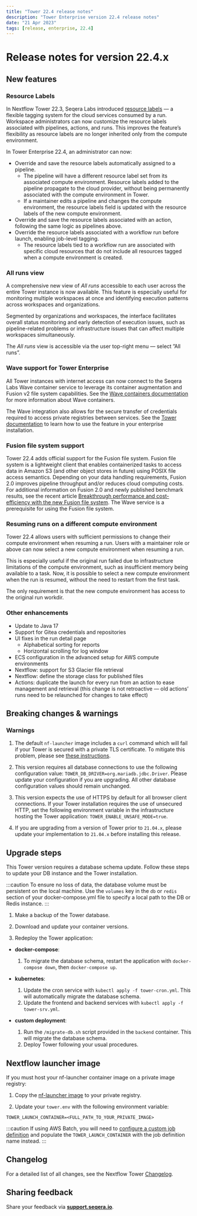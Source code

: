 ```yaml
---
title: "Tower 22.4 release notes"
description: "Tower Enterprise version 22.4 release notes"
date: "21 Apr 2023"
tags: [release, enterprise, 22.4]
---
```


# Release notes for version 22.4.x

## New features

### Resource Labels

In Nextflow Tower 22.3, Seqera Labs introduced [resource labels](https://help.tower.nf/22.4/resource-labels/overview/) — a flexible tagging system for the cloud services consumed by a run. Workspace administrators can now customize the resource labels associated with pipelines, actions, and runs. This improves the feature’s flexibility as resource labels are no longer inherited only from the compute environment.

In Tower Enterprise 22.4, an administrator can now:

- Override and save the resource labels automatically assigned to a pipeline.
  - The pipeline will have a different resource label set from its associated compute environment. Resource labels added to the pipeline propagate to the cloud provider, without being permanently associated with the compute environment in Tower.
  - If a maintainer edits a pipeline and changes the compute environment, the resource labels field is updated with the resource labels of the new compute environment.
- Override and save the resource labels associated with an action, following the same logic as pipelines above.
- Override the resource labels associated with a workflow run before launch, enabling job-level tagging.
  - The resource labels tied to a workflow run are associated with specific cloud resources that do not include all resources tagged when a compute environment is created.

### All runs view

A comprehensive new view of _All runs_ accessible to each user across the entire Tower instance is now available. This feature is especially useful for monitoring multiple workspaces at once and identifying execution patterns across workspaces and organizations.

Segmented by organizations and workspaces, the interface facilitates overall status monitoring and early detection of execution issues, such as pipeline-related problems or infrastructure issues that can affect multiple workspaces simultaneously.

The _All runs_ view is accessible via the user top-right menu — select ”All runs”.

### Wave support for Tower Enterprise

All Tower instances with internet access can now connect to the Seqera Labs Wave container service to leverage its container augmentation and Fusion v2 file system capabilities. See the [Wave containers documentation](https://www.nextflow.io/docs/latest/wave.html) for more information about Wave containers.

The Wave integration also allows for the secure transfer of credentials required to access private registries between services. See the [Tower documentation](https://help.tower.nf/) to learn how to use the feature in your enterprise installation.

### Fusion file system support

Tower 22.4 adds official support for the Fusion file system. Fusion file system is a lightweight client that enables containerized tasks to access data in Amazon S3 (and other object stores in future) using POSIX file access semantics. Depending on your data handling requirements, Fusion 2.0 improves pipeline throughput and/or reduces cloud computing costs. For additional information on Fusion 2.0 and newly published benchmark results, see the recent article [Breakthrough performance and cost-efficiency with the new Fusion file system](https://seqera.io/blog/breakthrough-performance-and-cost-efficiency-with-the-new-fusion-file-system/). The Wave service is a prerequisite for using the Fusion file system.

### Resuming runs on a different compute environment

Tower 22.4 allows users with sufficient permissions to change their compute environment when resuming a run. Users with a maintainer role or above can now select a new compute environment when resuming a run.

This is especially useful if the original run failed due to infrastructure limitations of the compute environment, such as insufficient memory being available to a task. Now, it is possible to select a new compute environment when the run is resumed, without the need to restart from the first task.

The only requirement is that the new compute environment has access to the original run workdir.

### Other enhancements

- Update to Java 17
- Support for Gitea credentials and repositories
- UI fixes in the run detail page
  - Alphabetical sorting for reports
  - Horizontal scrolling for log window
- ECS configuration in the advanced setup for AWS compute environments
- Nextflow: support for S3 Glacier file retrieval
- Nextflow: define the storage class for published files
- Actions: duplicate the launch for every run from an action to ease management and retrieval (this change is not retroactive — old actions’ runs need to be relaunched for changes to take effect)

## Breaking changes & warnings

### Warnings

1.  The default `nf-launcher` image includes a `curl` command which will fail if your Tower is secured with a private TLS certificate. To mitigate this problem, please see [these instructions](../configuration/ssl_tls.mdx).

2.  This version requires all database connections to use the following configuration value: `TOWER_DB_DRIVER=org.mariadb.jdbc.Driver`.
    Please update your configuration if you are upgrading. All other database configuration values should remain unchanged.

3.  This version expects the use of HTTPS by default for all browser client connections.
    If your Tower installation requires the use of unsecured HTTP, set the following environment variable in the infrastructure hosting the Tower application: `TOWER_ENABLE_UNSAFE_MODE=true`.

4.  If you are upgrading from a version of Tower prior to `21.04.x`, please update your implementation to `21.04.x` before installing this release.

## Upgrade steps

This Tower version requires a database schema update. Follow these steps to update your DB instance and the Tower installation.

:::caution
To ensure no loss of data, the database volume must be persistent on the local machine. Use the `volumes` key in the `db` or `redis` section of your docker-compose.yml file to specify a local path to the DB or Redis instance.
:::

1.  Make a backup of the Tower database.

2.  Download and update your container versions.

3.  Redeploy the Tower application:

   - **docker-compose**:

     1.  To migrate the database schema, restart the application with `docker-compose down`, then `docker-compose up`.

   - **kubernetes**:

     1.  Update the cron service with `kubectl apply -f tower-cron.yml`. This will automatically migrate the database schema.
     2.  Update the frontend and backend services with `kubectl apply -f tower-srv.yml`.

   - **custom deployment**:
     1.  Run the `/migrate-db.sh` script provided in the `backend` container. This will migrate the database schema.
     2.  Deploy Tower following your usual procedures.

## Nextflow launcher image

If you must host your nf-launcher container image on a private image registry:

1.  Copy the [nf-launcher image](https://quay.io/seqeralabs/nf-launcher:j17-22.10.7) to your private registry.

2.  Update your `tower.env` with the following environment variable:

   `TOWER_LAUNCH_CONTAINER=<FULL_PATH_TO_YOUR_PRIVATE_IMAGE>`

:::caution
If using AWS Batch, you will need to [configure a custom job definition](../advanced-topics/custom-launch-container.mdx) and populate the `TOWER_LAUNCH_CONTAINER` with the job definition name instead.
:::

## Changelog

For a detailed list of all changes, see the Nextflow Tower [Changelog](./changelog.mdx).

## Sharing feedback

Share your feedback via [**support.seqera.io**](https://support.seqera.io).
